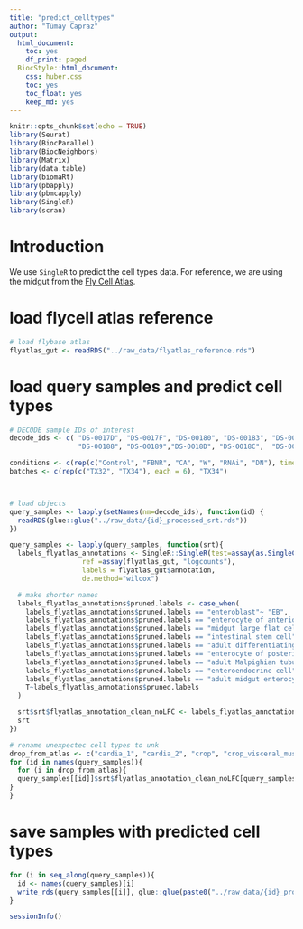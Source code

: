 ```yaml
---
title: "predict_celltypes"
author: "Tümay Capraz"
output:
  html_document:
    toc: yes
    df_print: paged
  BiocStyle::html_document:
    css: huber.css
    toc: yes
    toc_float: yes
    keep_md: yes
---
```


```r
knitr::opts_chunk$set(echo = TRUE)
library(Seurat)
library(BiocParallel)
library(BiocNeighbors)
library(Matrix)
library(data.table)
library(biomaRt)
library(pbapply)
library(pbmcapply)
library(SingleR)
library(scran)

```
# Introduction
We use `SingleR` to predict the cell types data. For reference, we are using the midgut from the [Fly Cell Atlas](https://www.science.org/doi/10.1126/science.abk2432). 

# load flycell atlas reference

```r
# load flybase atlas
flyatlas_gut <- readRDS("../raw_data/flyatlas_reference.rds")


```


# load query samples and predict cell types

```r

# DECODE sample IDs of interest
decode_ids <- c( "DS-0017D", "DS-0017F", "DS-00180", "DS-00183", "DS-00182","DS-00181",
                 "DS-00188", "DS-00189","DS-0018D", "DS-0018C",  "DS-0018B", "DS-0018A", "DS-0018E")

conditions <- c(rep(c("Control", "FBNR", "CA", "W", "RNAi", "DN"), times = 2), "arm_CA")
batches <- c(rep(c("TX32", "TX34"), each = 6), "TX34")               



# load objects
query_samples <- lapply(setNames(nm=decode_ids), function(id) {
  readRDS(glue::glue("../raw_data/{id}_processed_srt.rds"))
})

query_samples <- lapply(query_samples, function(srt){
  labels_flyatlas_annotations <- SingleR::SingleR(test=assay(as.SingleCellExperiment(srt$srt), "logcounts"),
                  ref =assay(flyatlas_gut, "logcounts"),
                  labels = flyatlas_gut$annotation,
                  de.method="wilcox")

  # make shorter names
  labels_flyatlas_annotations$pruned.labels <- case_when(
    labels_flyatlas_annotations$pruned.labels == "enteroblast"~ "EB",
    labels_flyatlas_annotations$pruned.labels == "enterocyte of anterior adult midgut epithelium"~ "aEC",
    labels_flyatlas_annotations$pruned.labels == "midgut large flat cell"~ "LFC",
    labels_flyatlas_annotations$pruned.labels == "intestinal stem cell"~ "ISC",
    labels_flyatlas_annotations$pruned.labels == "adult differentiating enterocyte"~ "dEC",
    labels_flyatlas_annotations$pruned.labels == "enterocyte of posterior adult midgut epithelium" ~ "pEC",
    labels_flyatlas_annotations$pruned.labels == "adult Malpighian tubule" ~ "Malpighian tubule",
    labels_flyatlas_annotations$pruned.labels == "enteroendocrine cell" ~ "EE",
    labels_flyatlas_annotations$pruned.labels == "adult midgut enterocyte" ~ "EC",
    T~labels_flyatlas_annotations$pruned.labels
  )

  srt$srt$flyatlas_annotation_clean_noLFC <- labels_flyatlas_annotations$pruned.labels
  srt
})

# rename unexpectec cell types to unk
drop_from_atlas <- c("cardia_1", "cardia_2", "crop", "crop_visceral_muscle",  "VM", "male_accessory_gland", "midgut_hindgut_hybrid_zone", "pylorus", "fat_body", "muscle", "antimicrobial_peptide_producing_cell", "unannotated", "LFC")
for (id in names(query_samples)){
  for (i in drop_from_atlas){
  query_samples[[id]]$srt$flyatlas_annotation_clean_noLFC[query_samples[[id]]$srt$flyatlas_annotation_clean_noLFC==i] <- "unk"
}
}


```

# save samples with predicted cell types

```r
for (i in seq_along(query_samples)){
  id <- names(query_samples)[i]
  write_rds(query_samples[[i]], glue::glue(paste0("../raw_data/{id}_processed_srt.rds")))
}
```


```r
sessionInfo()
```